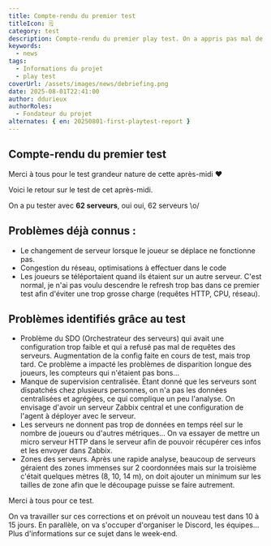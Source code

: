 ```yaml
---
title: Compte-rendu du premier test
titleIcon: 🗒️
category: test
description: Compte-rendu du premier play test. On a appris pas mal de choses ^_^
keywords:
  - news
tags:
  - Informations du projet
  - play test
coverUrl: /assets/images/news/debriefing.png
date: 2025-08-01T22:41:00
author: ddurieux
authorRoles:
  - Fondateur du projet
alternates: { en: 20250801-first-playtest-report }
---
```


## Compte-rendu du premier test

Merci à tous pour le test grandeur nature de cette après-midi ❤️

Voici le retour sur le test de cet après-midi.

On a pu tester avec **62 serveurs**, oui oui, 62 serveurs \o/

## Problèmes déjà connus :

- Le changement de serveur lorsque le joueur se déplace ne fonctionne pas.
- Congestion du réseau, optimisations à effectuer dans le code
- Les joueurs se téléportaient quand ils étaient sur un autre serveur. C'est normal, je n'ai pas voulu descendre le refresh trop bas dans ce premier test afin d'éviter une trop grosse charge (requêtes HTTP, CPU, réseau).

## Problèmes identifiés grâce au test

- Problème du SDO (Orchestrateur des serveurs) qui avait une configuration trop faible et qui a refusé pas mal de requêtes des serveurs. Augmentation de la config faite en cours de test, mais trop tard. Ce problème a impacté les problèmes de disparition longue des joueurs, les compteurs qui n'étaient pas bons…
- Manque de supervision centralisée. Étant donné que les serveurs sont dispatchés chez plusieurs personnes, on n'a pas les données centralisées et agrégées, ce qui complique un peu l'analyse. On envisage d'avoir un serveur Zabbix central et une configuration de l'agent à déployer avec le serveur.
- Les serveurs ne donnent pas trop de données en temps réel sur le nombre de joueurs ou d'autres métriques... On va essayer de mettre un micro serveur HTTP dans le serveur afin de pouvoir récupérer ces infos et les envoyer dans Zabbix.
- Zones des serveurs. Après une rapide analyse, beaucoup de serveurs géraient des zones immenses sur 2 coordonnées mais sur la troisième c'était quelques mètres (8, 10, 14 m), on doit ajouter un minimum sur les tailles de zone afin que le découpage puisse se faire autrement.

Merci à tous pour ce test.

On va travailler sur ces corrections et on prévoit un nouveau test dans 10 à 15 jours. En parallèle, on va s'occuper d'organiser le Discord, les équipes... Plus d'informations sur ce sujet dans le week-end.
